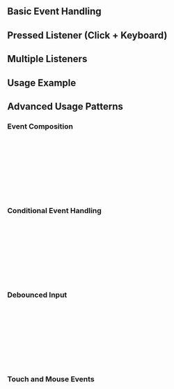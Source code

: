 

## Basic Event Handling

<Canvas of={RxHostListenerStories.BasicHostListener} />

## Pressed Listener (Click + Keyboard)

<Canvas of={RxHostListenerStories.PressedListener} />

## Multiple Listeners

<Canvas of={RxHostListenerStories.MultipleListeners} />

## Usage Example

<Canvas of={RxHostListenerStories.UsageExample} />

## Advanced Usage Patterns

### Event Composition
```ts
// Combine multiple events
merge(
  rxHostListener('mouseenter'),
  rxHostListener('focus')
).pipe(
  takeUntilDestroyed()
).subscribe(() => {
  // Handle hover or focus
});
```

### Conditional Event Handling  
```ts
// Only listen when enabled
this.isEnabled$.pipe(
  switchMap(enabled => 
    enabled ? rxHostListener('click') : EMPTY
  ),
  takeUntilDestroyed()
).subscribe(event => {
  // Handle click only when enabled
});
```

### Debounced Input
```ts
// Debounced input handling
rxHostListener('input').pipe(
  debounceTime(300),
  map(event => event.target.value),
  distinctUntilChanged(),
  takeUntilDestroyed()
).subscribe(value => {
  // Handle debounced input
});
```

### Touch and Mouse Events
```ts
// Handle both touch and mouse
merge(
  rxHostListener('touchstart'),
  rxHostListener('mousedown')
).pipe(
  takeUntilDestroyed()
).subscribe(event => {
  // Handle start of interaction
});
```



